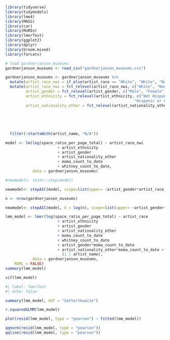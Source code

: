 ```r

library(tidyverse)
library(tidymodels)
library(lme4)
library(MASS)
library(car)
library(MuMIn)
library(lmerTest)
library(ggplot2)
library(dplyr)
library(broom.mixed)
library(forcats)

# load gardnerjanson_museums
gardnerjanson_museums <- read_csv("gardnerjanson_museums.csv")
```

```r
gardnerjanson_museums <- gardnerjanson_museums %>%
  mutate(artist_race_nwi = if_else(artist_race == "White", "White", "Non-white")) %>%
  mutate(artist_race_nwi = fct_relevel(artist_race_nwi, c("White", "Non-white")),
         artist_gender = fct_relevel(artist_gender, c("Male", "Female")),
         artist_ethnicity = fct_relevel(artist_ethnicity, c("Not Hispanic or Latinx",
                                                         "Hispanic or Latinx")), 
         artist_nationality_other = fct_relevel(artist_nationality_other, c("American", 
                                                                            "French", 
                                                                            "Other", 
                                                                            "British", 
                                                                            "German", 
                                                                            "Spanish")))%>%
  filter(!startsWith(artist_name, "N/A"))

```

```r
model <- lm(log(space_ratio_per_page_total) ~ artist_race_nwi
                       + artist_ethnicity 
                       + artist_gender 
                       + artist_nationality_other
                       + moma_count_to_date
                       + whitney_count_to_date, 
            data = gardnerjanson_museums)
```

```r
#newmodel<- stats::step(model)

newmodel<- stepAIC(model, scope=list(upper= ~artist_gender*artist_race_nwi*artist_nationality_other*artist_ethnicity*moma_count_to_date*whitney_count_to_date, lower= ~1))
```

```r
n <- nrow(gardnerjanson_museums)

newmodel<- stepAIC(model, k = log(n), scope=list(upper= ~artist_gender*artist_race_nwi*artist_nationality_other*artist_ethnicity*moma_count_to_date*whitney_count_to_date, lower= ~1))

```

```r
lmm_model <- lmer(log(space_ratio_per_page_total) ~ artist_race
                       + artist_ethnicity 
                       + artist_gender 
                       + artist_nationality_other
                       + moma_count_to_date
                       + whitney_count_to_date
                       + artist_gender*moma_count_to_date
                       + artist_nationality_other*moma_count_to_date +
                         (1 | artist_name),
            data = gardnerjanson_museums,
    REML = FALSE)
summary(lmm_model)
```

```r
vif(lmm_model)
```

```r
#| label: lmerTest
#| echo: false

summary(lmm_model, ddf = "Satterthwaite")
```

```r
r.squaredGLMM(lmm_model)
```

```r

plot(resid(lmm_model, type = "pearson") ~ fitted(lmm_model))
```

```r

qqnorm(resid(lmm_model, type = "pearson"))
qqline(resid(lmm_model, type = "pearson"))

```
